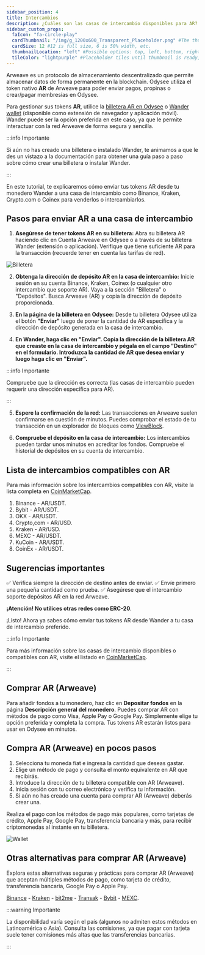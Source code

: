 ```yaml
---
sidebar_position: 4
title: Intercambios
description: ¿Cuáles son las casas de intercambio disponibles para AR?
sidebar_custom_props:
  faIcon: "fa-circle-play"
  cardThumbnail: "/img/g_1200x600_Transparent_Placeholder.png" #The thumbnail on the category card.
  cardSize: 12 #12 is full size, 6 is 50% width, etc.
  thumbnailLocation: "left" #Possible options: top, left, bottom, right, none
  tileColor: "lightpurple" #Placeholder tiles until thumbnail is ready, possible options: blue, cream, darkpurple, lightpurple, mauve, orange, pink, none
---
```


Arweave es un protocolo de almacenamiento descentralizado que permite almacenar datos de forma permanente en la blockchain. Odysee utiliza el token nativo **AR** de Arweave para poder enviar pagos, propinas o crear/pagar membresías en Odysee.

Para gestionar sus tokens **AR**, utilice la [billetera AR en Odysee](https://odysee.com/$/wallet) o [Wander wallet](https://www.wander.app/) (disponible como extensión de navegador y aplicación móvil). Wander puede ser la opción preferida en este caso, ya que le permite interactuar con la red Arweave de forma segura y sencilla.

:::info Importante

Si aún no has creado una billetera o instalado Wander, te animamos a que le des un vistazo a la documentación para obtener una guía paso a paso sobre cómo crear una billetera o instalar Wander.

:::

En este tutorial, te explicaremos cómo enviar tus tokens AR desde tu monedero Wander a una casa de intercambio como Binance, Kraken, Crypto.com o Coinex para venderlos o intercambiarlos.

## Pasos para enviar AR a una casa de intercambio

1. **Asegúrese de tener tokens AR en su billetera:** Abra su billetera AR haciendo clic en Cuenta Arweave en Odysee o a través de su billetera Wander (extensión o aplicación). Verifique que tiene suficiente AR para la transacción (recuerde tener en cuenta las tarifas de red).

![Billetera](https://thumbs.odycdn.com/0b4cda34b94d09b481d46bda5b37de92.webp)

2. **Obtenga la dirección de depósito AR en la casa de intercambio:** Inicie sesión en su cuenta Binance, Kraken, Coinex (o cualquier otro intercambio que soporte AR). Vaya a la sección "Billetera" o "Depósitos". Busca Arweave (AR) y copia la dirección de depósito proporcionada.

3. **En la página de la billetera en Odysee:** Desde tu billetera Odysee utiliza el botón **"Enviar"** luego de poner la cantidad de AR específica y la dirección de depósito generada en la casa de intercambio.

4. **En Wander, haga clic en "Enviar". Copia la dirección de la billetera AR que creaste en la casa de intercambio y pégala en el campo "Destino" en el formulario. Introduzca la cantidad de AR que desea enviar y luego haga clic en "Enviar".**

:::info Importante

Compruebe que la dirección es correcta (las casas de intercambio pueden requerir una dirección específica para AR).

:::

5. **Espere la confirmación de la red:** Las transacciones en Arweave suelen confirmarse en cuestión de minutos. Puedes comprobar el estado de tu transacción en un explorador de bloques como [ViewBlock](https://viewblock.io/arweave).

6. **Compruebe el depósito en la casa de intercambio:** Los intercambios pueden tardar unos minutos en acreditar los fondos. Compruebe el historial de depósitos en su cuenta de intercambio.

## Lista de intercambios compatibles con AR

Para más información sobre los intercambios compatibles con AR, visite la lista completa en [CoinMarketCap](https://coinmarketcap.com/currencies/arweave/).

1. Binance - AR/USDT.
2. Bybit - AR/USDT.
3. OKX - AR/USDT.
4. Crypto,com - AR/USD.
5. Kraken - AR/USD.
6. MEXC - AR/USDT.
7. KuCoin - AR/USDT.
8. CoinEx - AR/USDT.

## Sugerencias importantes

✅ Verifica siempre la dirección de destino antes de enviar.
✅ Envíe primero una pequeña cantidad como prueba.
✅ Asegúrese que el intercambio soporte depósitos AR en la red Arweave.

**¡Atención! No utilices otras redes como ERC-20**.

¡Listo! Ahora ya sabes cómo enviar tus tokens AR desde Wander a tu casa de intercambio preferido.

:::info Importante

Para más información sobre las casas de intercambio disponibles o compatibles con AR, visite el listado en [CoinMarketCap](https://coinmarketcap.com/currencies/arweave/). 

:::

## Comprar AR (Arweave)

Para añadir fondos a tu monedero, haz clic en **Depositar fondos** en la página **Descripción general del monedero**. Puedes comprar AR con métodos de pago como Visa, Apple Pay o Google Pay. Simplemente elige tu opción preferida y completa la compra. Tus tokens AR estarán listos para usar en Odysee en minutos.

## Compra AR (Arweave) en pocos pasos

1. Selecciona tu moneda fiat e ingresa la cantidad que deseas gastar.
2. Elige un método de pago y consulta el monto equivalente en AR que recibirás.
3. Introduce la dirección de tu billetera compatible con AR (Arweave).
4. Inicia sesión con tu correo electrónico y verifica tu información.
5. Si aún no has creado una cuenta para comprar AR (Arweave) deberás crear una.

Realiza el pago con los métodos de pago más populares, como tarjetas de crédito, Apple Pay, Google Pay, transferencia bancaria y más, para recibir criptomonedas al instante en tu billetera.

![Wallet](https://thumbs.odycdn.com/08ccc2dc53be634b1eca7af955c1b22d.webp)

## Otras alternativas para comprar AR (Arweave)

Explora estas alternativas seguras y prácticas para comprar AR (Arweave) que aceptan múltiples métodos de pago, como tarjeta de crédito, transferencia bancaria, Google Pay o Apple Pay.

[Binance](https://www.binance.com/en/how-to-buy/arweave) - [Kraken](https://www.kraken.com/learn/buy-arweave-ar) - [bit2me](https://bit2me.com/buy-arweave) - [Transak](https://transak.com/buy/ar) - [Bybit](https://www.bybit.com/en/price/arweave/) - [MEXC](https://www.mexc.com/how-to-buy/AR).

:::warning Importante

La disponibilidad varía según el país (algunos no admiten estos métodos en Latinoamérica o Asia). Consulta las comisiones, ya que pagar con tarjeta suele tener comisiones más altas que las transferencias bancarias.

:::
